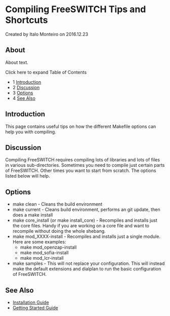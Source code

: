 
# Compiling FreeSWITCH Tips and Shortcuts 

 Created by  Italo Monteiro on 2016.12.23

## About

About text.

Click here to expand Table of Contents

* 1 [Introduction](#-freeswitch--compiling-freeswitch-tips-and-shortcuts-)
* 2 [Discussion](#-freeswitch--compiling-freeswitch-tips-and-shortcuts-)
* 3 [Options](#-freeswitch--compiling-freeswitch-tips-and-shortcuts-)
* 4 [See Also](#-freeswitch--compiling-freeswitch-tips-and-shortcuts-)

## Introduction

This page contains useful tips on how the different Makefile options can help you with compiling.

## Discussion

Compiling FreeSWITCH requires compiling lots of libraries and lots of files in various sub-directories. Sometimes you need to compile just certain parts of FreeSWITCH. Other times you want to start from scratch. The options listed below will help.

## Options

* make clean - Cleans the build environment
* make current - Cleans build environment, performs an git update, then does a make install
* make core\_install (or make install\_core) - Recompiles and installs just the core files. Handy if you are working on a core file and want to recompile without doing the whole shebang.
* make mod\_XXXX-install - Recompiles and installs just a single module. Here are some examples:  
   * make mod\_openzap-install  
   * make mod\_sofia-install  
   * make mod\_lcr-install
* make samples - This will not replace your configuration. This will instead make the default extensions and dialplan to run the basic configuration of FreeSWITCH.

## See Also

* [Installation Guide](../Installation/index.mdx#about)
* [Getting Started Guide](https://freeswitch.org/confluence/display/FSSI/Getting+started)


